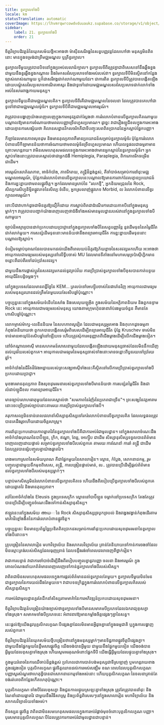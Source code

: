 ```yaml
---
title: ខួរក្បាលទាំងបី
locale: km
statusTranslation: automatic
coverImage: https://lhvmrqwrcowdvduuaukz.supabase.co/storage/v1/object/public/strapi-uploads/small_cover-educacion-fundamental.webp-2d51a7828a2b1309555be27f7e2a61a0.webp
sidebar:
    label: 21. ខួរក្បាលទាំងបី
    order: 21
---
```

ចិត្តវិទ្យាបដិវត្តន៍នៃយុគសម័យថ្មីអះអាងថា ម៉ាស៊ីនសរីរាង្គនៃសត្វបញ្ញវន្តដែលហៅថា មនុស្សមិនពិតនោះ មានក្នុងទម្រង់ជាត្រីមជ្ឈមណ្ឌល ឬត្រីខួរក្បាល។

ខួរក្បាលទីមួយត្រូវបានបិទនៅក្នុងប្រអប់លលាដ៍ក្បាល។ ខួរក្បាលទីពីរត្រូវគ្នាជាពិសេសទៅនឹងឆ្អឹងខ្នងជាមួយនឹងខួរឆ្អឹងខ្នងកណ្តាល និងមែកសរសៃប្រសាទទាំងអស់របស់វា។ ខួរក្បាលទីបីមិនស្ថិតនៅកន្លែងច្បាស់លាស់ណាមួយ ឬក៏ជាសរីរាង្គជាក់លាក់ណាមួយដែរ។ ជាការពិត ខួរក្បាលទីបីត្រូវបានបង្កើតឡើងដោយបណ្តុំសរសៃប្រសាទអាណិតអាសូរ និងជាទូទៅដោយមជ្ឈមណ្ឌលសរសៃប្រសាទជាក់លាក់ទាំងអស់នៃសារពាង្គកាយមនុស្ស។

ខួរក្បាលទីមួយគឺជាមជ្ឈមណ្ឌលគិត។ ខួរក្បាលទីពីរគឺជាមជ្ឈមណ្ឌលនៃចលនា ដែលត្រូវបានគេហៅជាទូទៅថាជាមជ្ឈមណ្ឌលម៉ូទ័រ។ ខួរក្បាលទីបីគឺជាមជ្ឈមណ្ឌលអារម្មណ៍។

វាត្រូវបានបង្ហាញយ៉ាងពេញលេញក្នុងការអនុវត្តជាក់ស្តែងថា ការរំលោភបំពានលើខួរក្បាលគិតណាមួយ បណ្តាលឱ្យមានការចំណាយថាមពលបញ្ញាច្រើនហួសប្រមាណ។ ដូច្នេះ វាជារឿងឡូជីខលក្នុងការអះអាងដោយគ្មានការសង្ស័យថា គិលានសដ្ឋានវិកលចរិកគឺជាទីបញ្ចុះសពពិតប្រាកដនៃអ្នកស្លាប់ផ្នែកបញ្ញា។

កីឡាដែលមានភាពសុខដុម និងមានតុល្យភាពគឺមានប្រយោជន៍សម្រាប់ខួរក្បាលម៉ូទ័រ ប៉ុន្តែការរំលោភបំពានលើកីឡាមានន័យថាការចំណាយថាមពលម៉ូទ័រច្រើនហួសប្រមាណ ហើយលទ្ធផលជាធម្មតាមានគ្រោះមហន្តរាយ។ វាមិនសមហេតុសមផលទេក្នុងការអះអាងថាមានអ្នកស្លាប់នៃខួរក្បាលម៉ូទ័រ។ អ្នកស្លាប់ទាំងនោះត្រូវបានគេស្គាល់ថាជាអ្នកជំងឺ Hemiplegia, Paraplegia, ពិការភាពរីកចម្រើន ជាដើម។

អារម្មណ៍សោភ័ណភាព, អាថ៌កំបាំង, ភាពរីករាយ, តន្ត្រីដ៏ខ្ពង់ខ្ពស់, គឺចាំបាច់សម្រាប់ការដាំដុះមជ្ឈមណ្ឌលអារម្មណ៍, ប៉ុន្តែការរំលោភបំពានលើខួរក្បាលនេះបណ្តាលឱ្យមានការពាក់ដែលគ្មានប្រយោជន៍ និងការខ្ជះខ្ជាយថាមពលផ្លូវចិត្ត។ អ្នកដែលមានស្រាប់នៃ "រលកថ្មី", អ្នកនិយមជ្រុលនៃ Rock, សិល្បករសិប្បនិម្មិតផ្លូវភេទនៃសិល្បៈទំនើប, អ្នកស្រលាញ់ផ្លូវភេទ Morbid, ល រំលោភបំពានលើខួរក្បាលអារម្មណ៍។

ទោះបីជាវាហាក់ដូចជាមិនគួរឱ្យជឿក៏ដោយ ការស្លាប់ពិតជាដំណើរការដោយភាគបីនៅក្នុងមនុស្សម្នាក់ៗ។ វាត្រូវបានបញ្ជាក់យ៉ាងពេញលេញថាជំងឺទាំងអស់មានមូលដ្ឋានរបស់វានៅក្នុងខួរក្បាលទាំងបីណាមួយ។

ច្បាប់ដ៏អស្ចារ្យបានដាក់ប្រកបដោយប្រាជ្ញានៅក្នុងខួរក្បាលទាំងបីនៃសត្វបញ្ញាវ័ន្ត នូវដើមទុននៃតម្លៃជីវិតជាក់លាក់មួយ។ ការសន្សំដើមទុននោះមានន័យថានឹងពន្យារអាយុជីវិត ការខ្ជះខ្ជាយដើមទុននោះបណ្តាលឱ្យស្លាប់។

ទំនៀមទម្លាប់បុរាណដែលបានមកដល់យើងពីពេលយប់ដ៏គួរឱ្យភ័យខ្លាចនៃសតវត្សមកហើយ អះអាងថាអាយុកាលជាមធ្យមរបស់មនុស្សនៅលើទ្វីបចាស់ MU ដែលមានទីតាំងនៅមហាសមុទ្រប៉ាស៊ីហ្វិកមានចន្លោះពីដប់ពីរទៅដប់ប្រាំសតវត្ស។

ជាមួយនឹងការផ្លាស់ប្តូរនៃសតវត្សមកដល់នូវគ្រប់វ័យ ការប្រើប្រាស់ខួរក្បាលទាំងបីខុសបានកាត់បន្ថយអាយុជីវិតបន្តិចម្តងៗ។

នៅក្នុងប្រទេសដែលមានពន្លឺថ្ងៃនៃ KEM... ត្រលប់ទៅអេហ្ស៊ីបចាស់នៃផារ៉ោនវិញ អាយុកាលជាមធ្យមរបស់មនុស្សឈានដល់ត្រឹមតែមួយរយសែសិបឆ្នាំប៉ុណ្ណោះ។

បច្ចុប្បន្ននេះនៅក្នុងសម័យទំនើបនៃសាំង និងសេលុយឡូអ៊ីត ក្នុងសម័យនៃអត្ថិភាពនិយម និងពួកឧទ្ទាម Rock នេះ អាយុកាលជាមធ្យមរបស់មនុស្ស យោងតាមក្រុមហ៊ុនធានារ៉ាប់រងមួយចំនួន គឺមានតែហាសិបឆ្នាំប៉ុណ្ណោះ។

លោកម្ចាស់ម៉ាក្ស-លេនីននិយម នៃសហភាពសូវៀត ដែលជាមនុស្សអួតអាង និងកុហកដូចធម្មតា កំពុងតែនិយាយថា ពួកគេបានបង្កើតសេរ៉ូមពិសេសដើម្បីពន្យារអាយុជីវិត ប៉ុន្តែ Kruschev ចាស់មិនទាន់មានអាយុប៉ែតសិបឆ្នាំនៅឡើយទេ ហើយត្រូវសុំការអនុញ្ញាតពីជើងម្ខាងដើម្បីលើកជើងម្ខាងទៀត។

នៅចំកណ្តាលអាស៊ី មានសហគមន៍សាសនាមួយដែលបង្កើតឡើងដោយមនុស្សចាស់ដែលមិននឹកឃើញដល់យុវវ័យរបស់ពួកគេ។ អាយុកាលជាមធ្យមនៃមនុស្សចាស់ទាំងនោះមានចន្លោះពីបួនរយទៅប្រាំរយឆ្នាំ។

អាថ៌កំបាំងនៃជីវិតដ៏វែងអន្លាយរបស់ព្រះសង្ឃអាស៊ីទាំងនេះគឺស្ថិតនៅលើការប្រើប្រាស់ខួរក្បាលទាំងបីប្រកបដោយប្រាជ្ញា។

មុខងារមានតុល្យភាព និងសុខដុមរមនារបស់ខួរក្បាលទាំងបីមានន័យថា ការសន្សំតម្លៃជីវិត និងជាលំដាប់ឡូជីខល ការពន្យារអាយុជីវិត។

មានច្បាប់លោហធាតុមួយដែលគេស្គាល់ថា "សមភាពនៃរំញ័រនៃប្រភពជាច្រើន"។ ព្រះសង្ឃនៃវត្តអារាមនោះចេះប្រើប្រាស់ច្បាប់នោះតាមរយៈការប្រើប្រាស់ខួរក្បាលទាំងបី។

គរុកោសល្យមិនទាន់ពេលវេលានាំសិស្សានុសិស្សទៅរករំលោភបំពានលើខួរក្បាលគិត ដែលលទ្ធផលត្រូវបានគេដឹងរួចហើយដោយចិត្តសាស្ត្រ។

ការដាំដុះប្រកបដោយភាពឆ្លាតវៃនៃខួរក្បាលទាំងបីគឺជាការអប់រំជាមូលដ្ឋាន។ នៅក្នុងសាលាចំណេះដឹងអាថ៌កំបាំងបុរាណនៃបាប៊ីឡូន, ក្រិក, ឥណ្ឌា, ពែរ្ស, អេហ្ស៊ីប ជាដើម សិស្សានុសិស្សទទួលបានព័ត៌មានពេញលេញដោយផ្ទាល់ សម្រាប់ខួរក្បាលទាំងបីរបស់ពួកគេ តាមរយៈការណែនាំ ការរាំ តន្ត្រី ជាដើម ដែលត្រូវបានផ្សំបញ្ចូលគ្នាយ៉ាងឆ្លាតវៃ។

រោងមហោស្រពនៃសម័យបុរាណ គឺជាផ្នែកមួយនៃសាលារៀន។ ល្ខោន, កំប្លែង, សោកនាដកម្ម, រួមបញ្ចូលគ្នាជាមួយទឹកមុខពិសេស, តន្ត្រី, ការបង្រៀនផ្ទាល់មាត់, ល.. ត្រូវបានប្រើដើម្បីផ្តល់ព័ត៌មានដល់ខួរក្បាលទាំងបីរបស់មនុស្សម្នាក់ៗ។

បន្ទាប់មកសិស្សមិនរំលោភបំពានលើខួរក្បាលគិតទេ ហើយដឹងពីរបៀបប្រើខួរក្បាលទាំងបីរបស់ពួកគេដោយឆ្លាតវៃ និងមានតុល្យភាព។

របាំនៃអាថ៌កំបាំងនៃ Eleusis ក្នុងប្រទេសក្រិក ល្ខោននៅបាប៊ីឡូន ចម្លាក់នៅប្រទេសក្រិក តែងតែត្រូវបានប្រើដើម្បីបញ្ជូនចំណេះដឹងទៅកាន់សិស្សានុសិស្ស។

ឥឡូវនេះនៅក្នុងសម័យ അധៈ នៃ Rock សិស្សានុសិស្សច្របូកច្របល់ និងវង្វេងវង្វាន់កំពុងដើរតាមមាគ៌ាដ៏ខ្មៅងងឹតនៃការរំលោភបំពានផ្លូវចិត្ត។

បច្ចុប្បន្ននេះ មិនមានប្រព័ន្ធច្នៃប្រឌិតពិតប្រាកដសម្រាប់ការដាំដុះប្រកបដោយសុខដុមរមនានៃខួរក្បាលទាំងបីនោះទេ។

គ្រូបង្រៀននៃសាលារៀន មហាវិទ្យាល័យ និងសាកលវិទ្យាល័យ គ្រាន់តែនិយាយទៅកាន់ការចងចាំដែលមិនស្មោះត្រង់របស់សិស្សដែលធុញទ្រាន់ ដែលទន្ទឹងរង់ចាំពេលវេលាចេញពីថ្នាក់រៀន។

វាជាការបន្ទាន់ វាជាការចាំបាច់ដើម្បីដឹងពីរបៀបបញ្ចូលគ្នានូវបញ្ញា ចលនា និងអារម្មណ៍ ក្នុងគោលបំណងនាំយកព័ត៌មានពេញលេញទៅកាន់ខួរក្បាលទាំងបីរបស់សិស្ស។

វាពិតជាមិនសមហេតុសមផលទេក្នុងការផ្តល់ព័ត៌មានដល់ខួរក្បាលតែមួយ។ ខួរក្បាលទីមួយមិនមែនជាខួរក្បាលនៃការយល់ដឹងតែមួយទេ។ វាជាបទឧក្រិដ្ឋក្នុងការរំលោភបំពានលើខួរក្បាលគិតរបស់សិស្សានុសិស្ស។

ការអប់រំជាមូលដ្ឋានគួរតែដឹកនាំសិស្សតាមមាគ៌ានៃការអភិវឌ្ឍន៍ប្រកបដោយសុខដុមរមនា។

ចិត្តវិទ្យាបដិវត្តន៍បង្រៀនយ៉ាងច្បាស់ថាខួរក្បាលទាំងបីមានសមាគមបីប្រភេទដែលឯករាជ្យខុសគ្នាទាំងស្រុង។ សមាគមទាំងបីប្រភេទនេះ អំពាវនាវឱ្យមានកម្លាំងចិត្តផ្សេងៗគ្នានៃសត្វ។

នេះផ្តល់ឱ្យយើងនូវបុគ្គលិកលក្ខណៈបីផ្សេងគ្នាដែលមិនមានអ្វីដូចគ្នានៅក្នុងធម្មជាតិ ឬក្នុងការបង្ហាញរបស់ពួកគេ។

ចិត្តវិទ្យាបដិវត្តន៍នៃយុគសម័យថ្មីបង្រៀនថានៅក្នុងមនុស្សម្នាក់ៗមានទិដ្ឋភាពផ្លូវចិត្តបីផ្សេងគ្នា។ ជាមួយនឹងផ្នែកមួយនៃខ្លឹមសារផ្លូវចិត្ត យើងចង់បានអ្វីមួយ ជាមួយនឹងផ្នែកមួយទៀត យើងចង់បានអ្វីមួយដែលខុសគ្នាទាំងស្រុង ហើយសូមអរគុណចំពោះផ្នែកទីបី យើងធ្វើអ្វីមួយដែលផ្ទុយគ្នាទាំងស្រុង។

ក្នុងមួយរំពេចនៃការឈឺចាប់ដ៏ខ្ពង់ខ្ពស់ ប្រហែលជាការបាត់បង់មនុស្សជាទីស្រឡាញ់ ឬមហន្តរាយខាងក្នុងផ្សេងទៀត បុគ្គលិកលក្ខណៈផ្លូវចិត្តឈានដល់ការអស់សង្ឃឹម ខណៈពេលដែលបុគ្គលិកលក្ខណៈបញ្ញាសួរសំណួរថាហេតុអ្វីបានជាសោកនាដកម្មទាំងអស់នោះ ហើយបុគ្គលិកលក្ខណៈនៃចលនាគ្រាន់តែចង់រត់គេចពីកន្លែងកើតហេតុប៉ុណ្ណោះ។

បុគ្គលិកលក្ខណៈទាំងបីដែលខុសគ្នា និងជួនកាលផ្ទុយស្រឡះគ្នាទាំងស្រុង ត្រូវតែត្រូវបានដាំដុះ និងណែនាំដោយឆ្លាតវៃ ជាមួយនឹងវិធីសាស្រ្ត និងប្រព័ន្ធពិសេសៗនៅក្នុងសាលារៀន មហាវិទ្យាល័យ និងសាកលវិទ្យាល័យទាំងអស់។

ពីទស្សនៈផ្លូវចិត្ត វាពិតជាមិនសមហេតុសមផលទេក្នុងការអប់រំផ្តាច់មុខចំពោះបុគ្គលិកលក្ខណៈបញ្ញា។ បុរសមានបុគ្គលិកលក្ខណៈបីដែលត្រូវការការអប់រំជាមូលដ្ឋានជាបន្ទាន់។
